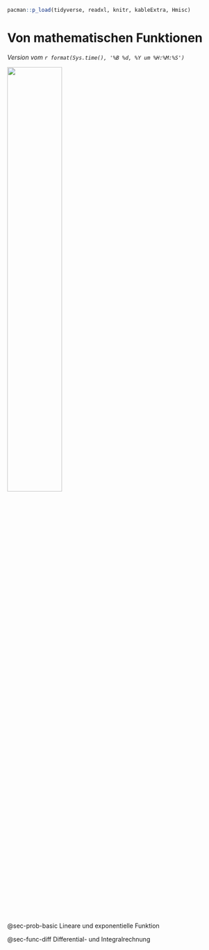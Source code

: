```r
pacman::p_load(tidyverse, readxl, knitr, kableExtra, Hmisc)
```

# Von mathematischen Funktionen {#sec-prob-basic}

*Version vom `r format(Sys.time(), '%B %d, %Y um %H:%M:%S')`*

![](images/caution.png){fig-align="center" width="50%"}

@sec-prob-basic Lineare und exponentielle Funktion 


@sec-func-diff Differential- und Integralrechnung